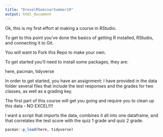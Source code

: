 ```yaml
---
title: "DrexelRSeminarSummer19"
output: html_document
---
```

Ok, this is my first effort at making a course in RStudio.

To get to this point you've done the basics of getting R installed, RStudio, and connecting it to Git.

You will want to Fork this Repo to make your own. 

To get started you'll need to install some packages, they are:

here, pacman, tidyverse

In order to get started, you have an assignment: 
I have provided in the data folder several files that include the test responses and the grades for two classes, as well as a grading key. 

The first part of this course will get you going and require you to clean up this data - NO EXCEL!!!!

I want a script that imports the data, combines it all into one dataframe, and that correlates the test score with the quiz 1 grade and quiz 2 grade.  


```r
pacman::p_load(here, tidyverse)

```

